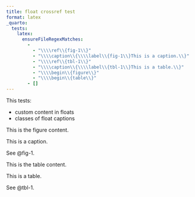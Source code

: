 ```yaml
---
title: float crossref test
format: latex
_quarto:
  tests:
    latex:
      ensureFileRegexMatches:
        -
          - "\\\\ref\\{fig-1\\}"
          - "\\\\caption\\{\\\\label\\{fig-1\\}This is a caption.\\}"
          - "\\\\ref\\{tbl-1\\}"
          - "\\\\caption\\{\\\\label\\{tbl-1\\}This is a table.\\}"
          - "\\\\begin\\{figure\\}"
          - "\\\\begin\\{table\\}"
        - [] 
---
```


This tests:

- custom content in floats
- classes of float captions

::: {#fig-1}

::: {.figure-content}
This is the figure content.
:::

This is a caption.

:::

See @fig-1.


::: {#tbl-1}

::: {.table-content}
This is the table content.
:::

This is a table.

:::

See @tbl-1.